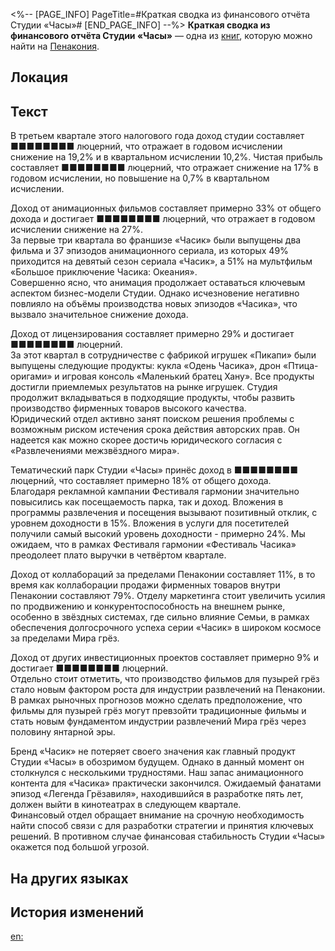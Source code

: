 <%-- [PAGE_INFO]
PageTitle=#Краткая сводка из финансового отчёта Студии «Часы»#
[END_PAGE_INFO] --%>
{{Дополнить}}
{{Книга Инфобокс
|id           = 321
|Название     = 
|Изображение  = Предмет Книга Пенакония.png
|Мир          = Пенакония
|Томов        = 1
|Автор        = <!--нужно добавить-->
|Описание     = Финансовый отчёт Студии «Часы» за третий квартал. В нём подробно отражены доходы студии от разных видов деятельности и намечены предварительные цели для дальнейшего роста.
|Том1         = {{tx}}
|Источник1    = {{tx|Отсутствует источник}}
|Персонажи    = 
|Фракции      = 
}}
'''Краткая сводка из финансового отчёта Студии «Часы»''' — одна из [[Книги|книг]], которую можно найти на [[Пенакония]].

==Локация==
{{Отметка карты|<!--название карты-->|<!--id отметки-->}}

==Текст==
В третьем квартале этого налогового года доход студии составляет ■■■■■■■■ люцерний, что отражает в годовом исчислении снижение на 19,2% и в квартальном исчислении 10,2%. Чистая прибыль составляет ■■■■■■■■ люцерний, что отражает снижение на 17% в годовом исчислении, но повышение на 0,7% в квартальном исчислении.

Доход от анимационных фильмов составляет примерно 33% от общего дохода и достигает ■■■■■■■■ люцерний, что отражает в годовом исчислении снижение на 27%.<br />
За первые три квартала во франшизе «Часик» были выпущены два фильма и 37 эпизодов анимационного сериала, из которых 49% приходится на девятый сезон сериала «Часик», а 51% на мультфильм «Большое приключение Часика: Океания».<br />
Совершенно ясно, что анимация продолжает оставаться ключевым аспектом бизнес-модели Студии. Однако исчезновение {{Rubi|председателя|Часовщик}} негативно повлияло на объёмы производства новых эпизодов «Часика», что вызвало значительное снижение дохода.

Доход от лицензирования составляет примерно 29% и достигает ■■■■■■■■ люцерний.<br />
За этот квартал в сотрудничестве с фабрикой игрушек «Пикапи» были выпущены следующие продукты: кукла «Одень Часика», дрон «Птица-оригами» и игровая консоль «Маленький братец Хану». Все продукты достигли приемлемых результатов на рынке игрушек. Студия продолжит вкладываться в подходящие продукты, чтобы развить производство фирменных товаров высокого качества.<br />
Юридический отдел активно занят поиском решения проблемы с возможным риском истечения срока действия авторских прав. Он надеется как можно скорее достичь юридического согласия с «Развлечениями межзвёздного мира».


Тематический парк Студии «Часы» принёс доход в ■■■■■■■■ люцерний, что составляет примерно 18% от общего дохода.<br />
Благодаря рекламной кампании Фестиваля гармонии значительно повысились как посещаемость парка, так и доход. Вложения в программы развлечения и посещения вызывают позитивный отклик, с уровнем доходности в 15%. Вложения в услуги для посетителей получили самый высокий уровень доходности - примерно 24%. Мы ожидаем, что в рамках Фестиваля гармонии «Фестиваль Часика» преодолеет плато выручки в четвёртом квартале.

Доход от коллабораций за пределами Пенаконии составляет 11%, в то время как коллаборации продажи фирменных товаров внутри Пенаконии составляют 79%. Отделу маркетинга стоит увеличить усилия по продвижению и конкурентоспособность на внешнем рынке, особенно в звёздных системах, где сильно влияние Семьи, в рамках обеспечения долгосрочного успеха серии «Часик» в широком космосе за пределами Мира грёз.

Доход от других инвестиционных проектов составляет примерно 9% и достигает ■■■■■■■■ люцерний.<br />
Отдельно стоит отметить, что производство фильмов для пузырей грёз стало новым фактором роста для индустрии развлечений на Пенаконии. В рамках рыночных прогнозов можно сделать предположение, что фильмы для пузырей грёз могут превзойти традиционные фильмы и стать новым фундаментом индустрии развлечений Мира грёз через половину янтарной эры.

Бренд «Часик» не потеряет своего значения как главный продукт Студии «Часы» в обозримом будущем. Однако в данный момент он столкнулся с несколькими трудностями. Наш запас анимационного контента для «Часика» практически закончился. Ожидаемый фанатами эпизод «Легенда Грёзавиля», находившийся в разработке пять лет, должен выйти в кинотеатрах в следующем квартале.<br />
Финансовый отдел обращает внимание на срочную необходимость найти способ связи с {{Rubi|председателем|Часовщик}} для разработки стратегии и принятия ключевых решений. В противном случае финансовая стабильность Студии «Часы» окажется под большой угрозой.

==На других языках==
{{На других языках
|en   = Summary of Clock Studios Financial Report
|zhs  = 克劳克影业财务报告摘要
|zht  = 克勞克影業財務報告摘要
|ja   = クラークフィルム決算短信
|ko   = 클락 스튜디오 재무 보고서 요약
|es   = Resumen del informe financiero de Estudios Reloj
|fr   = Résumé du rapport financier des Studios Chrono
|ru   = Краткая сводка из финансового отчёта Студии «Часы»
|th   = สรุปรายงานทางการเงินของ Clock Studios
|vi   = Tóm Tắt Báo Cáo Tài Chính Clock Studios
|de   = Zusammenfassung des Finanzberichts der Clock-Studios
|id   = Ringkasan Laporan Keuangan Clock Studios
|pt   = Resumo do Relatório Financeiro dos Estúdios Clock
}}

==История изменений==
{{История изменений|3.5}}

[[en:]]